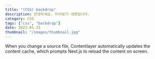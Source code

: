```yaml
---
title: "(CSS) backdrop"
description: 안녕하세요. 미리보기 내용입니다.
category: CSS
tags: ["css", "backdrop"]
date: 2023-01-31
thumbnail: "/images/thumbnail.jpg"
---
```


When you change a source file, Contentlayer automatically updates the content cache, which prompts Next.js to reload the content on screen.
